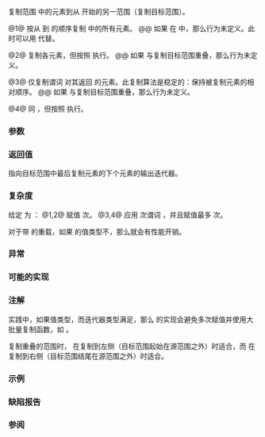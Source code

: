 {{cpp/title|copy|copy_if}}
{{cpp/algorithm/navbar}}
{{dcl begin}}
{{dcl header|algorithm}}
{{dcla|num=1|notes={{mark constexpr since c++20}}|
template&lt; class InputIt, class OutputIt &gt;
OutputIt copy( InputIt first, InputIt last,
               OutputIt d_first );
}}
{{dcl|num=2|since=c++17|
template&lt; class ExecutionPolicy,
          class ForwardIt1, class ForwardIt2 &gt;
ForwardIt2 copy( ExecutionPolicy&amp;&amp; policy,
                 ForwardIt1 first, ForwardIt1 last,
                 ForwardIt2 d_first );
}}
{{dcla|num=3|since=c++11|notes={{mark constexpr since c++20}}|
template&lt; class InputIt, class OutputIt, class UnaryPred &gt;
OutputIt copy_if( InputIt first, InputIt last,
                  OutputIt d_first, UnaryPred pred );
}}
{{dcl|num=4|since=c++17|1=
template&lt; class ExecutionPolicy,
          class ForwardIt1, class ForwardIt2, class UnaryPred &gt;
ForwardIt2 copy_if( ExecutionPolicy&amp;&amp; policy,
                    ForwardIt1 first, ForwardIt1 last,
                    ForwardIt2 d_first, UnaryPred pred );
}}
{{dcl end}}

复制范围 {{range|first|last}} 中的元素到从 {{c|d_first}} 开始的另一范围（复制目标范围）。

@1@ 按从 {{c|first}} 到 {{c|last}} 的顺序复制 {{range|first|last}} 中的所有元素。
@@ 如果 {{c|d_first}} 在 {{range|first|last}} 中，那么行为未定义。此时可以用 {{lc|std::copy_backward}} 代替。

@2@ 复制各元素，但按照 {{c|policy}} 执行。{{cpp/algorithm/parallel overload precondition}}
@@ 如果 {{range|first|last}} 与复制目标范围重叠，那么行为未定义。

@3@ 仅复制谓词 {{c|pred}} 对其返回 {{c|true}} 的元素。此复制算法是稳定的：保持被复制元素的相对顺序。
@@ 如果 {{range|first|last}} 与复制目标范围重叠，那么行为未定义。

@4@ 同 {{v|3}}，但按照 {{c|policy}} 执行。{{cpp/algorithm/parallel overload precondition}}

===参数===
{{par begin}}
{{par range|3=要复制的|range=源}}
{{par|d_first|目标范围的起始}}
{{par exec pol}}
{{par pred1|pred|value=true|对所要求的元素|p1=InputIt}}
{{par hreq}}
{{par req named|InputIt|InputIterator}}
{{par req named|OutputIt|OutputIterator}}
{{par req named|ForwardIt1, ForwardIt2|ForwardIterator}}
{{par req named|UnaryPred|Predicate}}
{{par end}}

===返回值===
指向目标范围中最后复制元素的下个元素的输出迭代器。

===复杂度===
给定 {{mathjax-or|\(\scriptsize N\)|N}} 为 {{c|std::distance(first, last)}}：
@1,2@ 赋值 {{mathjax-or|\(\scriptsize N\)|N}} 次。
@3,4@ 应用 {{mathjax-or|\(\scriptsize N\)|N}} 次谓词 {{c|pred}}，并且赋值最多 {{mathjax-or|\(\scriptsize N\)|N}} 次。

对于带 {{tt|ExecutionPolicy}} 的重载，如果 {{tt|ForwardIt1}} 的值类型不{{named req|MoveConstructible}}，那么就会有性能开销。

===异常===
{{cpp/algorithm/parallel exceptions reporting behavior|singular=no}}

===可能的实现===
{{eq impl
|title1=copy (1)|ver1=1|1=
template&lt;class InputIt, class OutputIt&gt;
OutputIt copy(InputIt first, InputIt last,
              OutputIt d_first)
{
    for (; first != last; (void)++first, (void)++d_first)
        *d_first = *first;
    
    return d_first;
}
|title2=copy_if (3)|ver2=3|2=
template&lt;class InputIt, class OutputIt, class UnaryPred&gt;
OutputIt copy_if(InputIt first, InputIt last,
                 OutputIt d_first, UnaryPred pred)
{
    for (; first != last; ++first)
        if (pred(*first))
        {
            *d_first = *first;
            ++d_first;
        }
    
    return d_first;
}
}}

===注解===
实践中，如果值类型{{named req|TriviallyCopyable}}，而迭代器类型满足{{named req|ContiguousIterator}}，那么 {{tt|std::copy}} 的实现会避免多次赋值并使用大批量复制函数，如 {{lc|std::memmove}}。

复制重叠的范围时，{{tt|std::copy}} 在复制到左侧（目标范围起始在源范围之外）时适合，而 {{tt|std::copy_backward}} 在复制到右侧（目标范围结尾在源范围之外）时适合。

===示例===
{{example
|下列代码用 {{tt|std::copy}} 复制一个 {{lc|std::vector}} 的内容到另一个，并显示结果 {{lc|std::vector}}。
|code=
#include &lt;algorithm&gt;
#include &lt;iostream&gt;
#include &lt;iterator&gt;
#include &lt;numeric&gt;
#include &lt;vector&gt;

int main()
{
    std::vector&lt;int&gt; from_vector(10);
    std::iota(from_vector.begin(), from_vector.end(), 0);
    std::vector&lt;int&gt; to_vector;
    std::copy(from_vector.begin(), from_vector.end(), std::back_inserter(to_vector));

// 或者可以使用另一种方式，
//  std::vector&lt;int&gt; to_vector(from_vector.size());
//  std::copy(from_vector.begin(), from_vector.end(), to_vector.begin());
// 任一方式都等价于
//  std::vector&lt;int&gt; to_vector = from_vector;

    std::cout &lt;&lt; "to_vector 包含：";
    std::copy(to_vector.begin(), to_vector.end(),
              std::ostream_iterator&lt;int&gt;(std::cout, " "));
    std::cout &lt;&lt; '\n';

    std::cout &lt;&lt; "to_vector 中的奇数有：";
    std::copy_if(to_vector.begin(), to_vector.end(),
                 std::ostream_iterator&lt;int&gt;(std::cout, " "),
                 [](int x) { return x % 2 != 0; });
    std::cout &lt;&lt; '\n';

    std::cout &lt;&lt; "to_vector 中 3 的倍数有：";
    to_vector.clear();
    std::copy_if(from_vector.begin(), from_vector.end(),
                 std::back_inserter(to_vector),
                 [](int x) { return x % 3 == 0; });

    for (int x : to_vector)
        std::cout &lt;&lt; x &lt;&lt; ' ';
    std::cout &lt;&lt; '\n';
}
|p=true
|output=
to_vector 包含：0 1 2 3 4 5 6 7 8 9
to_vector 中的奇数有：1 3 5 7 9
to_vector 中 3 的倍数有：0 3 6 9
}}

===缺陷报告===
{{dr list begin}}
{{dr list item|wg=lwg|dr=2039|std=C++11|before=未指定 {{tt|std::copy_if}} 的返回值|after=已指定}}
{{dr list item|wg=lwg|dr=2044|std=C++11|before=未定义 {{tt|std::copy_if}} 的稳定性|after=已定义}}
{{dr list end}}

===参阅===
{{dsc begin}}
{{dsc inc|cpp/algorithm/dsc copy_backward}}
{{dsc inc|cpp/algorithm/dsc reverse_copy}}
{{dsc inc|cpp/algorithm/dsc copy_n}}
{{dsc inc|cpp/algorithm/dsc fill}}
{{dsc inc|cpp/algorithm/dsc remove_copy}}
{{dsc inc|cpp/algorithm/ranges/dsc copy}}
{{dsc end}}

{{langlinks|de|en|es|fr|it|ja|pt|ru}}